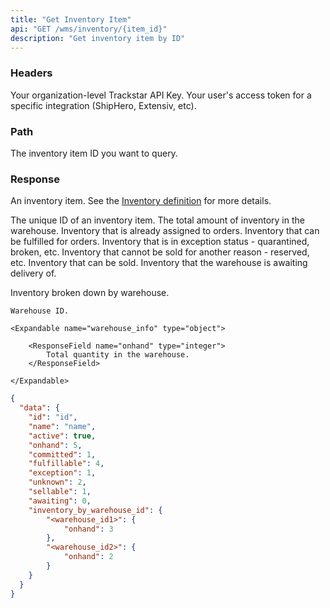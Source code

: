 ```yaml
---
title: "Get Inventory Item"
api: "GET /wms/inventory/{item_id}"
description: "Get inventory item by ID"
---
```


### Headers

<ParamField header="x-trackstar-api-key" type="string" required>
  Your organization-level Trackstar API Key.
</ParamField>

<ParamField header="x-trackstar-access-token" type="string" required>
  Your user's access token for a specific integration (ShipHero, Extensiv, etc).
</ParamField>

### Path

<ParamField path="item_id" type="string" required>
  The inventory item ID you want to query.
</ParamField>

### Response

<ResponseField name="data" type="object">

An inventory item. See the [Inventory definition](/wms-api/inventory/info) for more details.

<Expandable title="Inventory Item" defaultOpen="true">

<ResponseField name="id" type="string">
  The unique ID of an inventory item.
</ResponseField>

<ResponseField name="name" type="string">
</ResponseField>

<ResponseField name="active" type="boolean">
</ResponseField>

<ResponseField name="onhand" type="integer">
  The total amount of inventory in the warehouse.
</ResponseField>

<ResponseField name="committed" type="integer">
  Inventory that is already assigned to orders.
</ResponseField>

<ResponseField name="fulfillable" type="integer">
  Inventory that can be fulfilled for orders.
</ResponseField>

<ResponseField name="exception" type="integer">
  Inventory that is in exception status - quarantined, broken, etc.
</ResponseField>

<ResponseField name="unknown" type="integer">
  Inventory that cannot be sold for another reason - reserved, etc.
</ResponseField>

<ResponseField name="sellable" type="integer">
  Inventory that can be sold.
</ResponseField>

<ResponseField name="awaiting" type="integer">
  Inventory that the warehouse is awaiting delivery of.
</ResponseField>

<ResponseField name="inventory_by_warehouse_id" type="dictionary">

  Inventory broken down by warehouse.

  <Expandable title="Inventory by Warehouse">

  <ResponseField name="warehouse_id_as_key" type="string">

    Warehouse ID.

    <Expandable name="warehouse_info" type="object">

        <ResponseField name="onhand" type="integer">
            Total quantity in the warehouse.
        </ResponseField>

    </Expandable>

  </ResponseField>

  </Expandable>

</ResponseField>

</Expandable>

</ResponseField>

<ResponseExample>

```json Response
{
  "data": {
    "id": "id",
    "name": "name",
    "active": true,
    "onhand": 5,
    "committed": 1,
    "fulfillable": 4,
    "exception": 1,
    "unknown": 2,
    "sellable": 1,
    "awaiting": 0,
    "inventory_by_warehouse_id": {
        "<warehouse_id1>": {
            "onhand": 3
        },
        "<warehouse_id2>": {
            "onhand": 2
        }
    }
  }
}
```

</ResponseExample>
